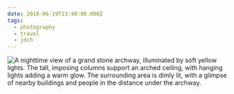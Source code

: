 ```yaml
---
date: 2018-06-19T13:40:00.000Z
tags:
  - photography
  - travel
  - jdch
---
```

![A nighttime view of a grand stone archway, illuminated by soft yellow lights. The tall, imposing columns support an arched ceiling, with hanging lights adding a warm glow. The surrounding area is dimly lit, with a glimpse of nearby buildings and people in the distance under the archway.](/assets/photos/20180618-IMG_0527.jpg)